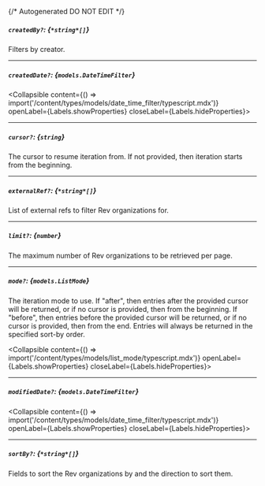 {/* Autogenerated DO NOT EDIT  */}

##### `createdBy?`: *{`*string*[]`}*
Filters by creator.

---
##### `createdDate?`: *{`models.DateTimeFilter`}*
<Collapsible content={() => import('/content/types/models/date_time_filter/typescript.mdx')} openLabel={Labels.showProperties} closeLabel={Labels.hideProperties}>
</Collapsible>

---
##### `cursor?`: *{`string`}*
The cursor to resume iteration from. If not provided, then
iteration starts from the beginning.


---
##### `externalRef?`: *{`*string*[]`}*
List of external refs to filter Rev organizations for.

---
##### `limit?`: *{`number`}*
The maximum number of Rev organizations to be retrieved per page.


---
##### `mode?`: *{`models.ListMode`}*
The iteration mode to use. If "after", then entries after the provided
cursor will be returned, or if no cursor is provided, then from the
beginning. If "before", then entries before the provided cursor will be
returned, or if no cursor is provided, then from the end. Entries will
always be returned in the specified sort\-by order.

<Collapsible content={() => import('/content/types/models/list_mode/typescript.mdx')} openLabel={Labels.showProperties} closeLabel={Labels.hideProperties}>
</Collapsible>

---
##### `modifiedDate?`: *{`models.DateTimeFilter`}*
<Collapsible content={() => import('/content/types/models/date_time_filter/typescript.mdx')} openLabel={Labels.showProperties} closeLabel={Labels.hideProperties}>
</Collapsible>

---
##### `sortBy?`: *{`*string*[]`}*
Fields to sort the Rev organizations by and the direction to sort
them.



